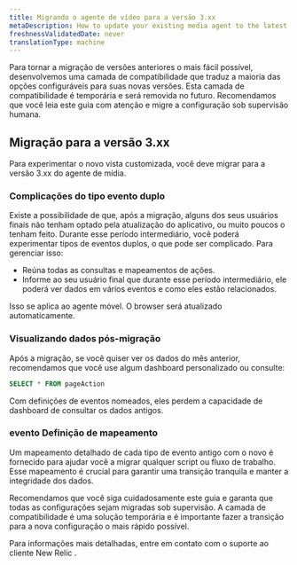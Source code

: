 ```yaml
---
title: Migrando o agente de vídeo para a versão 3.xx
metaDescription: How to update your existing media agent to the latest version.
freshnessValidatedDate: never
translationType: machine
---
```


Para tornar a migração de versões anteriores o mais fácil possível, desenvolvemos uma camada de compatibilidade que traduz a maioria das opções configuráveis para suas novas versões. Esta camada de compatibilidade é temporária e será removida no futuro. Recomendamos que você leia este guia com atenção e migre a configuração sob supervisão humana.

## Migração para a versão 3.xx

Para experimentar o novo vista customizada, você deve migrar para a versão 3.xx do agente de mídia.

### Complicações do tipo evento duplo

Existe a possibilidade de que, após a migração, alguns dos seus usuários finais não tenham optado pela atualização do aplicativo, ou muito poucos o tenham feito. Durante esse período intermediário, você poderá experimentar tipos de eventos duplos, o que pode ser complicado. Para gerenciar isso:

* Reúna todas as consultas e mapeamentos de ações.
* Informe ao seu usuário final que durante esse período intermediário, ele poderá ver dados em vários eventos e como eles estão relacionados.

<Callout variant="important">
  Isso se aplica ao agente móvel. O browser será atualizado automaticamente.
</Callout>

### Visualizando dados pós-migração

Após a migração, se você quiser ver os dados do mês anterior, recomendamos que você use algum dashboard personalizado ou consulte:

```sql
SELECT * FROM pageAction
```

<Callout variant="important">
  Com definições de eventos nomeados, eles perdem a capacidade de dashboard de consultar os dados antigos.
</Callout>

### evento Definição de mapeamento

Um mapeamento detalhado de cada tipo de evento antigo com o novo é fornecido para ajudar você a migrar qualquer script ou fluxo de trabalho. Esse mapeamento é crucial para garantir uma transição tranquila e manter a integridade dos dados.

Recomendamos que você siga cuidadosamente este guia e garanta que todas as configurações sejam migradas sob supervisão. A camada de compatibilidade é uma solução temporária e é importante fazer a transição para a nova configuração o mais rápido possível.

Para informações mais detalhadas, entre em contato com o suporte ao cliente New Relic .